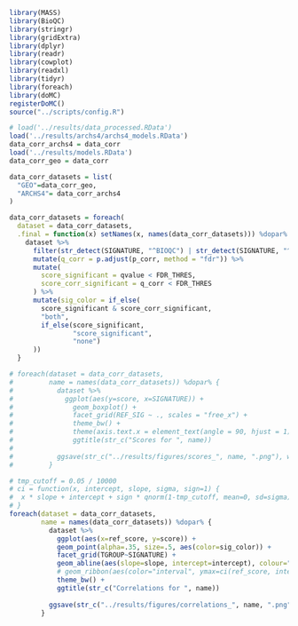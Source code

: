 ```r
library(MASS)
library(BioQC)
library(stringr)
library(gridExtra)
library(dplyr)
library(readr)
library(cowplot)
library(readxl)
library(tidyr)
library(foreach)
library(doMC)
registerDoMC()
source("../scripts/config.R")
```

```r
# load('../results/data_processed.RData')
load('../results/archs4/archs4_models.RData')
data_corr_archs4 = data_corr
load('../results/models.RData')
data_corr_geo = data_corr

data_corr_datasets = list(
  "GEO"=data_corr_geo,
  "ARCHS4"= data_corr_archs4
)
```

```r
data_corr_datasets = foreach(
  dataset = data_corr_datasets,
  .final = function(x) setNames(x, names(data_corr_datasets))) %dopar% {
    dataset %>%
      filter(str_detect(SIGNATURE, "^BIOQC") | str_detect(SIGNATURE, "^GTEX")) %>%
      mutate(q_corr = p.adjust(p_corr, method = "fdr")) %>%
      mutate(
        score_significant = qvalue < FDR_THRES,
        score_corr_significant = q_corr < FDR_THRES
      ) %>%
      mutate(sig_color = if_else(
        score_significant & score_corr_significant,
        "both",
        if_else(score_significant,
                "score_significant",
                "none")
      ))
  }


```


```r
# foreach(dataset = data_corr_datasets,
#         name = names(data_corr_datasets)) %dopar% {
#           dataset %>% 
#             ggplot(aes(y=score, x=SIGNATURE)) + 
#               geom_boxplot() + 
#               facet_grid(REF_SIG ~ ., scales = "free_x") + 
#               theme_bw() + 
#               theme(axis.text.x = element_text(angle = 90, hjust = 1)) +
#               ggtitle(str_c("Scores for ", name))
#           
#           ggsave(str_c("../results/figures/scores_", name, ".png"), width=48, height=24, dpi=300, limitsize=FALSE)
#         }
```


```r
# tmp_cutoff = 0.05 / 10000 
# ci = function(x, intercept, slope, sigma, sign=1) {
#  x * slope + intercept + sign * qnorm(1-tmp_cutoff, mean=0, sd=sigma) 
# }
foreach(dataset = data_corr_datasets,
        name = names(data_corr_datasets)) %dopar% {
          dataset %>% 
            ggplot(aes(x=ref_score, y=score)) + 
            geom_point(alpha=.35, size=.5, aes(color=sig_color)) + 
            facet_grid(TGROUP~SIGNATURE) + 
            geom_abline(aes(slope=slope, intercept=intercept), colour="red") + 
            # geom_ribbon(aes(color="interval", ymax=ci(ref_score, intercept, slope, sigma, 1), ymin=ci(ref_score, intercept, slope, sigma, -1), alpha=.2, show.legend = TRUE)) +
            theme_bw() + 
            ggtitle(str_c("Correlations for ", name))
          
          ggsave(str_c("../results/figures/correlations_", name, ".png"), width=299, height=20, dpi=72, limitsize=FALSE)
        }

```












